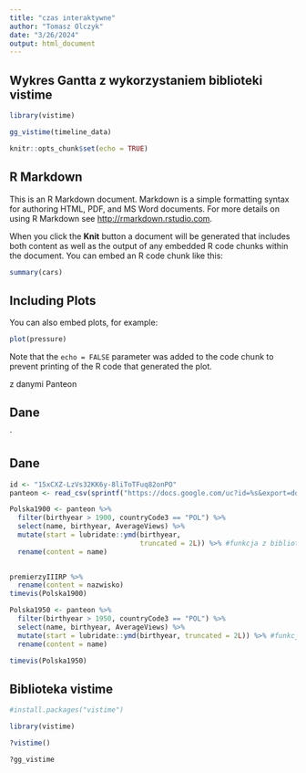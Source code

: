 ```yaml
---
title: "czas interaktywne"
author: "Tomasz Olczyk"
date: "3/26/2024"
output: html_document
---
```



## Wykres Gantta z wykorzystaniem biblioteki vistime

```r
library(vistime)
```


```r
gg_vistime(timeline_data)
```


```r
knitr::opts_chunk$set(echo = TRUE)
```

## R Markdown

This is an R Markdown document. Markdown is a simple formatting syntax for authoring HTML, PDF, and MS Word documents. For more details on using R Markdown see <http://rmarkdown.rstudio.com>.

When you click the **Knit** button a document will be generated that includes both content as well as the output of any embedded R code chunks within the document. You can embed an R code chunk like this:

```r
summary(cars)
```

## Including Plots

You can also embed plots, for example:

```r
plot(pressure)
```

Note that the `echo = FALSE` parameter was added to the code chunk to prevent printing of the R code that generated the plot.

z danymi Panteon

## Dane

\`

## Dane



```r

id <- "15xCXZ-LzVs32KK6y-8liToTFuq82onPO"
panteon <- read_csv(sprintf("https://docs.google.com/uc?id=%s&export=download", id)) 

```

```r

Polska1900 <- panteon %>%
  filter(birthyear > 1900, countryCode3 == "POL") %>%
  select(name, birthyear, AverageViews) %>%
  mutate(start = lubridate::ymd(birthyear, 
                                truncated = 2L)) %>% #funkcja z biblioteki  która zmienia liczbę czterocyfrową na datę w formacie rok(y) miesiąc (m) dzień (d) przyjmując  za dzień i miesiać 1 (pierwszy stycznia danego roku)
  rename(content = name)
  

```



```r

premierzyIIIRP %>%
  rename(content = nazwisko)
timevis(Polska1900)
```




```r

Polska1950 <- panteon %>%
  filter(birthyear > 1950, countryCode3 == "POL") %>%
  select(name, birthyear, AverageViews) %>%
  mutate(start = lubridate::ymd(birthyear, truncated = 2L)) %>% #funkcja która zmienia liczbę czterocyfroą na datę, 1 stycznia danego roku
  rename(content = name)

```

```r

timevis(Polska1950)

```

## Biblioteka vistime

```r

#install.packages("vistime")

```

```r

library(vistime)

```

```r

?vistime()


```

```r
?gg_vistime

```


